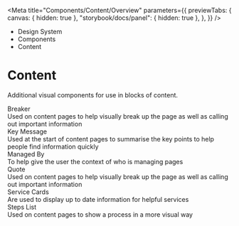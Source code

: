 
<Meta
	title="Components/Content/Overview"
	parameters={{
		previewTabs: {
			canvas: { hidden: true },
			"storybook/docs/panel": { hidden: true },
		},
	}}
/>

<div className="act-docs-container">
	<Masthead />
	<main className="act-body">
		<div className="act-flex act-flex-light-purple">
			<div className="act-flex__container act-flex__container-padding-trim">
				<div className="act-flex__grid">
					<div className="act-flex__row">
						<div className="act-col__cw-12">
							<div className="act-box">
								<div className="act-breadcrumbs">
									<ul className="act-breadcrumbs__container">
										<li className="act-breadcrumbs__crumb act-h6">
											<LinkTo className="act-breadcrumbs__crumb__link" kind="about-about--page">
												Design System <i className="fa-solid fa-angle-right"></i>
											</LinkTo>
										</li>
										<li className="act-breadcrumbs__crumb act-h6">
											<LinkTo className="act-breadcrumbs__crumb__link" kind="components-overview--page">
												Components <i className="fa-solid fa-angle-right"></i>
											</LinkTo>
										</li>
										<li className="act-breadcrumbs__crumb act-h6">
											<LinkTo className="act-breadcrumbs__crumb__link" kind="components-content-overview--page">
												Content <i className="fa-solid fa-angle-right"></i>
											</LinkTo>
										</li>
									</ul>
								</div>
								<h1>Content</h1>
								<p>Additional visual components for use in blocks of content.</p>
							</div>
						</div>
					</div>
				</div>
			</div>
		</div>
		<div className="act-flex">
			<div className="act-flex__container">
				<div className="act-flex__grid">
					<div className="act-flex__row">
						<div className="act-col__cw-12">
							<div className="act-box">
								<div className="act-card-grid">
									<LinkTo className="act-card act-card__primary act-card__feature--icon" kind="components-content-breaker--breaker">
										<div class="act-card__container">
											<div class="act-card__content">
												<div class="act-card__icon">
													<i class="fa-solid fa-grip-lines"></i>
												</div>
												<div class="act-card__title">Breaker</div>
												<div class="act-card__description">Used on content pages to help visually break up the page as well as calling out important information</div>
												<div class="act-card__cta">
													<i class="fa-solid fa-arrow-right"></i>
												</div>
											</div>
										</div>
									</LinkTo>
									<LinkTo className="act-card act-card__primary act-card__feature--icon" kind="components-content-key-message--key-message">
										<div class="act-card__container">
											<div class="act-card__content">
												<div class="act-card__icon">
													<i class="fa-solid fa-key"></i>
												</div>
												<div class="act-card__title">Key Message</div>
												<div class="act-card__description">Used at the start of content pages to summarise the key points to help people find information quickly</div>
												<div class="act-card__cta">
													<i class="fa-solid fa-arrow-right"></i>
												</div>
											</div>
										</div>
									</LinkTo>
									<LinkTo className="act-card act-card__primary act-card__feature--icon" kind="components-content-managed-by--managed-by">
										<div class="act-card__container">
											<div class="act-card__content">
												<div class="act-card__icon">
													<i class="fa-solid fa-key"></i>
												</div>
												<div class="act-card__title">Managed By</div>
												<div class="act-card__description">To help give the user the context of who is managing pages</div>
												<div class="act-card__cta">
													<i class="fa-solid fa-arrow-right"></i>
												</div>
											</div>
										</div>
									</LinkTo>
									<LinkTo className="act-card act-card__primary act-card__feature--icon" kind="components-content-quote--quote">
										<div class="act-card__container">
											<div class="act-card__content">
												<div class="act-card__icon">
													<i class="fa-solid fa-quote-right"></i>
												</div>
												<div class="act-card__title">Quote</div>
												<div class="act-card__description">Used on content pages to help visually break up the page as well as calling out important information</div>
												<div class="act-card__cta">
													<i class="fa-solid fa-arrow-right"></i>
												</div>
											</div>
										</div>
									</LinkTo>
									<LinkTo className="act-card act-card__primary act-card__feature--icon" kind="components-content-quote--quote">
										<div class="act-card__container">
											<div class="act-card__content">
												<div class="act-card__icon">
													<i class="fa-solid fa-bell-concierge"></i>
												</div>
												<div class="act-card__title">Service Cards</div>
												<div class="act-card__description">Are used to display up to date information for helpful services</div>
												<div class="act-card__cta">
													<i class="fa-solid fa-arrow-right"></i>
												</div>
											</div>
										</div>
									</LinkTo>
									<LinkTo className="act-card act-card__primary act-card__feature--icon" kind="components-content-steps-list--steps-list">
										<div class="act-card__container">
											<div class="act-card__content">
												<div class="act-card__icon">
													<i class="fa-solid fa-list-ul"></i>
												</div>
												<div class="act-card__title">Steps List</div>
												<div class="act-card__description">Used on content pages to show a process in a more visual way</div>
												<div class="act-card__cta">
													<i class="fa-solid fa-arrow-right"></i>
												</div>
											</div>
										</div>
									</LinkTo>
								</div>
							</div>
						</div>
					</div>
				</div>
			</div>
		</div>
	</main>
	<footer className="act-footer">
		<AoC />
		<Footer />
	</footer>
</div>
